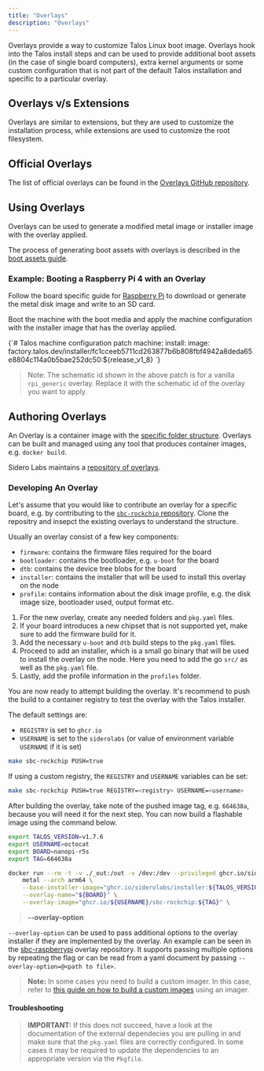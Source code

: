 ```yaml
---
title: "Overlays"
description: "Overlays"
---
```


Overlays provide a way to customize Talos Linux boot image.
Overlays hook into the Talos install steps and can be used to provide additional boot assets (in the case of single board computers),
extra kernel arguments or some custom configuration that is not part of the default Talos installation and specific to a particular overlay.

## Overlays v/s Extensions

Overlays are similar to extensions, but they are used to customize the installation process, while extensions are used to customize the root filesystem.

## Official Overlays

The list of official overlays can be found in the [Overlays GitHub repository](https://github.com/siderolabs/overlays/).

## Using Overlays

Overlays can be used to generate a modified metal image or installer image with the overlay applied.

The process of generating boot assets with overlays is described in the [boot assets guide](../../platform-specific-installations/boot-assets).

### Example: Booting a Raspberry Pi 4 with an Overlay

Follow the board specific guide for [Raspberry Pi](../../platform-specific-installations/single-board-computers/rpi_generic) to download or generate the metal disk image and write to an SD card.

Boot the machine with the boot media and apply the machine configuration with the installer image that has the overlay applied.


<CodeBlock lang="sh">
{`# Talos machine configuration patch
machine:
  install:
    image: factory.talos.dev/installer/fc1cceeb5711cd263877b6b808fbf4942a8deda65e8804c114a0b5bae252dc50:${release_v1_8}
`}
</CodeBlock>

> Note: The schematic id shown in the above patch is for a vanilla `rpi_generic` overlay.
> Replace it with the schematic id of the overlay you want to apply.

## Authoring Overlays

An Overlay is a container image with the [specific folder structure](https://github.com/siderolabs/overlays#readme).
Overlays can be built and managed using any tool that produces container images, e.g. `docker build`.

Sidero Labs maintains a [repository of overlays](https://github.com/siderolabs/overlays).

### Developing An Overlay

Let's assume that you would like to contribute an overlay for a specific board, e.g. by contributing to the [`sbc-rockchip` repository](https://github.com/siderolabs/sbc-rockchip).
Clone the repositry and insepct the existing overlays to understand the structure.

Usually an overlay consist of a few key components:

- `firmware`: contains the firmware files required for the board
- `bootloader`: contains the bootloader, e.g. `u-boot` for the board
- `dtb`: contains the device tree blobs for the board
- `installer`: contains the installer that will be used to install this overlay on the node
- `profile`: contains information about the disk image profile, e.g. the disk image size, bootloader used, output format etc.

1. For the new overlay, create any needed folders and `pkg.yaml` files.
2. If your board introduces a new chipset that is not supported yet, make sure to add the firmware build for it.
3. Add the necessary `u-boot` and `dtb` build steps to the `pkg.yaml` files.
4. Proceed to add an installer, which is a small go binary that will be used to install the overlay on the node.
    Here you need to add the go `src/` as well as the `pkg.yaml` file.
5. Lastly, add the profile information in the `profiles` folder.

You are now ready to attempt building the overlay.
It's recommend to push the build to a container registry to test the overlay with the Talos installer.

The default settings are:

- `REGISTRY` is set to `ghcr.io`
- `USERNAME` is set to the `siderolabs` (or value of environment variable `USERNAME` if it is set)

```bash
make sbc-rockchip PUSH=true
```

If using a custom registry, the `REGISTRY` and `USERNAME` variables can be set:

```bash
make sbc-rockchip PUSH=true REGISTRY=<registry> USERNAME=<username>
```

After building the overlay, take note of the pushed image tag, e.g. `664638a`, because you will need it for the next step.
You can now build a flashable image using the command below.

```bash
export TALOS_VERSION=v1.7.6
export USERNAME=octocat
export BOARD=nanopi-r5s
export TAG=664638a

docker run --rm -t -v ./_out:/out -v /dev:/dev --privileged ghcr.io/siderolabs/imager:${TALOS_VERSION} \
    metal --arch arm64 \
    --base-installer-image="ghcr.io/siderolabs/installer:${TALOS_VERSION}" \
    --overlay-name="${BOARD}" \
    --overlay-image="ghcr.io/${USERNAME}/sbc-rockchip:${TAG}" \
```

> **--overlay-option**

 `--overlay-option` can be used to pass additional options to the overlay installer if they are implemented by the overlay.
 An example can be seen in the [sbc-raspberrypi](https://github.com/siderolabs/sbc-raspberrypi/) overlay repository.
 It supports passing multiple options by repeating the flag or can be read from a yaml document by passing `--overlay-option=@<path to file>`.

> **Note:** In some cases you need to build a custom imager.
> In this case, refer to [this guide on how to build a custom images](./building-images) using an imager.

#### Troubleshooting

> **IMPORTANT:** If this does not succeed, have a look at the documentation of the external dependecies you are pulling in and make sure that the `pkg.yaml` files are correctly configured.
> In some cases it may be required to update the dependencies to an appropriate version via the `Pkgfile`.
